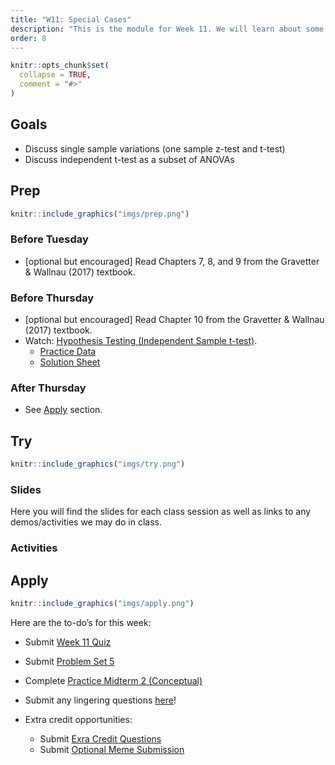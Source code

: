 ```yaml
---
title: "W11: Special Cases"
description: "This is the module for Week 11. We will learn about some special cases where different kinds of statistical tests are conducted."
order: 8
---
```


```r
knitr::opts_chunk$set(
  collapse = TRUE,
  comment = "#>"
)
```

## Goals

- Discuss single sample variations (one sample z-test and t-test)
- Discuss independent t-test as a subset of ANOVAs

## Prep 

:::::{.card .border .border-2 .border-info}
:::: {.grid .g-0}
::: {.g-col-3}
:::: {.card-body}

```r
knitr::include_graphics("imgs/prep.png")
```

::::
:::

::: {.g-col-9}
:::: {.card-body}

### Before Tuesday
<!-- - Watch <a href="https://drive.google.com/file/d/1Wg1vFdzJoxUUnXn9F-O-h5HhsKSUg6Ek/view?usp=drive_link" target="_blank">Hypothesis Testing (two-groups: F-test) </a> [12 min] -->
<!-- - Watch <a href="https://drive.google.com/file/d/1vTOd9K0wxKDy7s1YmsIaTC-FE3dxtzjr/view?usp=sharing" target="_blank">Hypothesis Testing (one-way ANOVA: F-test) </a> [18 min] -->
<!-- - Review the <a href="../../slides/all_tests.pdf" role="button" target="_blank">compiled slide deck</a> for ALL hypothesis tests so far! -->
- [optional but encouraged] Read Chapters 7, 8, and 9 from the Gravetter & Wallnau (2017) textbook.

### Before Thursday

- [optional but encouraged] Read Chapter 10 from the Gravetter & Wallnau (2017) textbook.
- Watch: <span style="color:#508AB0"><a href="https://bowdoin.instructure.com/courses/6949/modules/items/450225" target="_blank">Hypothesis Testing (Independent Sample t-test)</a></span>.
  - <span style="color:#508AB0"><a href="https://docs.google.com/spreadsheets/d/1VPVUHcTh99cs353_z_r3bZ0FbEgGsfrxj_5U4m-0q8w/edit?usp=sharing" target="_blank">Practice Data</a></span>
  - <span style="color:#508AB0"><a href="https://docs.google.com/spreadsheets/d/1sLI5W5TJsfbE43uBtnn8CvSSxYMi-TEMTZ8eeot_ymc/edit?usp=sharing" target="_blank">Solution Sheet</a></span>

### After Thursday

- See [Apply](#apply) section.

::::
:::
::::
:::::

## Try {.mt-5}

:::::{.card .border .border-2 .border-info}
:::: {.grid .g-0}
::: {.g-col-3}
:::: {.card-body}

```r
knitr::include_graphics("imgs/try.png")
```

::::
:::

::: {.g-col-9}
:::: {.card-body}

### Slides

Here you will find the slides for each class session as well as links to any demos/activities we may do in class.

<!-- <a class="btn btn-outline-info" href="../../slides/W11_anovas.pdf" role="button" target="_blank">W11: Slides 1</a> -->

<!-- <a class="btn btn-outline-info" href="../../slides/W11_review.pdf" role="button" target="_blank">W11: Review Slides</a> -->

### Activities

<!-- <a class="btn btn-outline-info" href="" role="button" target="_blank">Hypothesis Tests Flowchart</a> -->

<!-- <a class="btn btn-outline-info" href="" role="button" target="_blank">Hypothesis Tests Process</a> -->


::::
:::


::::
:::::

## Apply {.mt-5}

:::::{.card .border .border-2 .border-info}
:::: {.grid .g-0}
::: {.g-col-3}
:::: {.card-body}

```r
knitr::include_graphics("imgs/apply.png")
```

::::
:::

::: {.g-col-9}
:::: {.card-body}

Here are the to-do's for this week:

- Submit <span style="color:#508AB0"><a href="https://bowdoin.instructure.com/courses/6949/modules/items/430237" target="_blank">Week 11 Quiz</a></span> 
- Submit <span style="color:#508AB0"><a href="https://bowdoin.instructure.com/courses/6949/modules/items/430238" target="_blank">Problem Set 5</a></span>
- Complete <span style="color:#508AB0"><a href="https://bowdoin.instructure.com/courses/6949/modules/items/430243" target="_blank">Practice Midterm 2 (Conceptual)</a></span>
- Submit any lingering questions <a href="https://forms.gle/pv2XV6e1Jist7SUf7" target="_blank">here</a>!

- Extra credit opportunities:
  - Submit <span style="color:#508AB0"><a href="https://bowdoin.instructure.com/courses/6949/modules/items/449132" target="_blank">Exra Credit Questions</a></span>
  - Submit <span style="color:#508AB0"><a href="https://bowdoin.instructure.com/courses/6949/modules/items/449133" target="_blank">Optional Meme Submission</a></span> 

::::
:::


::::
:::::